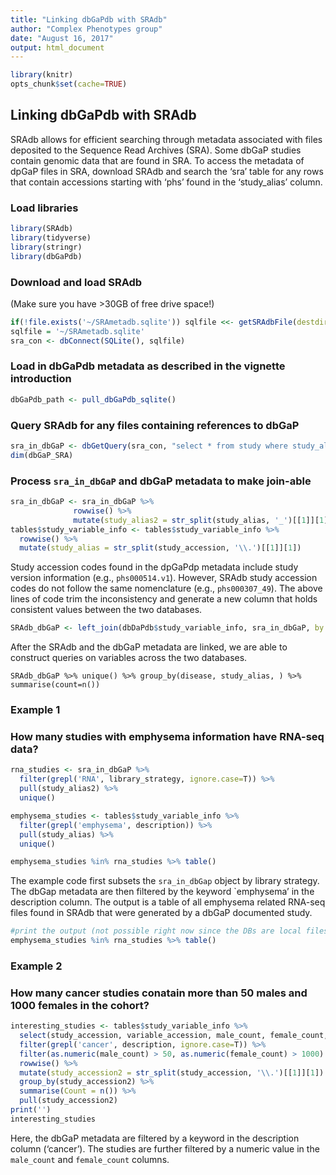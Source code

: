 ```yaml
---
title: "Linking dbGaPdb with SRAdb"
author: "Complex Phenotypes group"
date: "August 16, 2017"
output: html_document
---
```


```r
library(knitr)
opts_chunk$set(cache=TRUE)
```

## Linking dbGaPdb with SRAdb 

SRAdb allows for efficient searching through metadata associated with files deposited to the Sequence Read Archives (SRA). Some dbGaP studies contain genomic data that are found in SRA. To access the metadata of dpGaP files in SRA, download SRAdb and search the 'sra' table for any rows that contain accessions starting with 'phs' found in the 'study_alias' column. 

### Load libraries

```r
library(SRAdb)
library(tidyverse)
library(stringr)
library(dbGaPdb)
```

### Download and load SRAdb 
(Make sure you have >30GB of free drive space!)

```r
if(!file.exists('~/SRAmetadb.sqlite')) sqlfile <<- getSRAdbFile(destdir='~/',destfile='SRAmetadb.sqlite.gz')
sqlfile = '~/SRAmetadb.sqlite'
sra_con <- dbConnect(SQLite(), sqlfile)
```

### Load in dbGaPdb metadata as described in the vignette introduction

```r
dbGaPdb_path <- pull_dbGaPdb_sqlite()
```

### Query SRAdb for any files containing references to dbGaP

```r
sra_in_dbGaP <- dbGetQuery(sra_con, "select * from study where study_alias like 'phs%'")
dim(dbGaP_SRA)
```

### Process `sra_in_dbGaP` and dbGaP metadata to make join-able

```r
sra_in_dbGaP <- sra_in_dbGaP %>% 
              rowwise() %>% 
              mutate(study_alias2 = str_split(study_alias, '_')[[1]][1])
tables$study_variable_info <- tables$study_variable_info %>% 
  rowwise() %>% 
  mutate(study_alias = str_split(study_accession, '\\.')[[1]][1])
```

Study accession codes found in the dpGaPdp metadata include study version information (e.g., `phs000514.v1`). However, SRAdb study accession codes do not follow the same nomenclature (e.g., `phs000307_49`). The above lines of code trim the inconsistency and generate a new column that holds consistent values between the two databases.

```r
SRAdb_dbGaP <- left_join(dbDaPdb$study_variable_info, sra_in_dbGaP, by = c('study_alias' = 'study_alias2'))
```
After the SRAdb and the dbGaP metadata are linked, we are able to construct queries on variables across the two databases. 

```r.
SRAdb_dbGaP %>% unique() %>% group_by(disease, study_alias, ) %>% summarise(count=n())
```

### Example 1 
### How many studies with emphysema information have RNA-seq data?
```r
rna_studies <- sra_in_dbGaP %>% 
  filter(grepl('RNA', library_strategy, ignore.case=T)) %>% 
  pull(study_alias2) %>% 
  unique()

emphysema_studies <- tables$study_variable_info %>% 
  filter(grepl('emphysema', description)) %>% 
  pull(study_alias) %>% 
  unique()

emphysema_studies %in% rna_studies %>% table()
```

The example code first subsets the `sra_in_dbGap` object by library strategy. The dbGap metadata are then filtered by the keyword `emphysema' in the description column. The output is a table of all emphysema related RNA-seq files found in SRAdb that were generated by a dbGaP documented study. 

```r
#print the output (not possible right now since the DBs are local files on my laptop)
emphysema_studies %in% rna_studies %>% table()
```

### Example 2
### How many cancer studies conatain more than 50 males and 1000 females in the cohort?
```r
interesting_studies <- tables$study_variable_info %>% 
  select(study_accession, variable_accession, male_count, female_count, description) %>%
  filter(grepl('cancer', description, ignore.case=T)) %>% 
  filter(as.numeric(male_count) > 50, as.numeric(female_count) > 1000) %>% 
  rowwise() %>% 
  mutate(study_accession2 = str_split(study_accession, '\\.')[[1]][1]) %>% 
  group_by(study_accession2) %>% 
  summarise(Count = n()) %>% 
  pull(study_accession2)
print('')
interesting_studies
```

Here, the dbGaP metadata are filtered by a keyword in the description column ('cancer'). The studies are further filtered by a numeric value in the `male_count` and `female_count` columns. 
